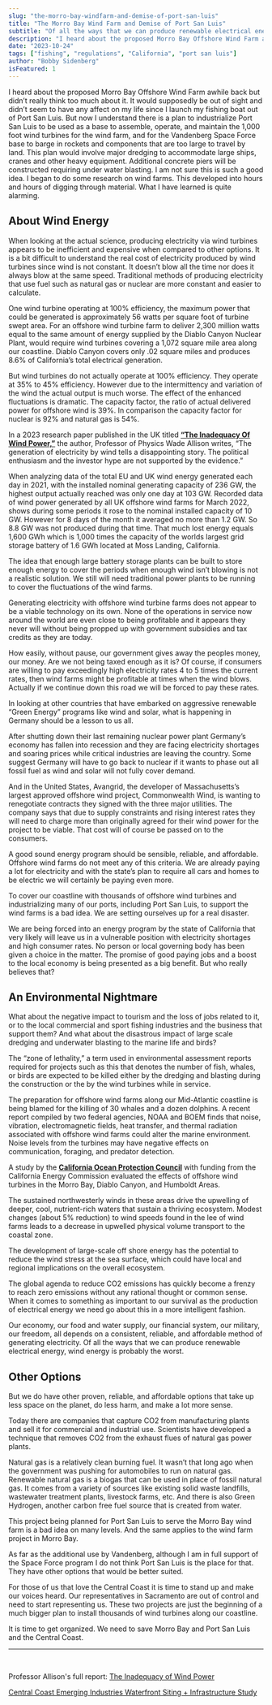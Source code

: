 ```yaml
---
slug: "the-morro-bay-windfarm-and-demise-of-port-san-luis"
title: "The Morro Bay Wind Farm and Demise of Port San Luis"
subtitle: "Of all the ways that we can produce renewable electrical energy, wind energy is probably the worst"
description: "I heard about the proposed Morro Bay Offshore Wind Farm awhile back but didn’t really think too much about it. It would supposedly be out of sight and didn’t seem to have any affect on my life since I launch my fishing boat out of Port San Luis."
date: "2023-10-24"
tags: ["fishing", "regulations", "California", "port san luis"]
author: "Bobby Sidenberg"
isFeatured: 1
---
```


I heard about the proposed Morro Bay Offshore Wind Farm awhile back but didn’t really think too much about it. It would supposedly be out of sight and didn’t seem to have any affect on my life since I launch my fishing boat out of Port San Luis. But now I understand there is a plan to industrialize Port San Luis to be used as a base to assemble, operate, and maintain the 1,000 foot wind turbines for the wind farm, and for the Vandenberg Space Force base to barge in rockets and components that are too large to travel by land. This plan would involve major dredging to accommodate large ships, cranes and other heavy equipment. Additional concrete piers will be constructed requiring under water blasting.
I am not sure this is such a good idea. I began to do some research on wind farms. This developed into hours and hours of digging through material. What I have learned is quite alarming.

## About Wind Energy

When looking at the actual science, producing electricity via wind turbines appears to be inefficient and expensive when compared to other options. It is a bit difficult to understand the real cost of electricity produced by wind turbines since wind is not constant. It doesn’t blow all the time nor does it always blow at the same speed. Traditional methods of producing electricity that use fuel such as natural gas or nuclear are more constant and easier to calculate.

One wind turbine operating at 100% efficiency, the maximum power that could be generated is approximately 56 watts per square foot of turbine swept area. For an offshore wind turbine farm to deliver 2,300 million watts equal to the same amount of energy supplied by the Diablo Canyon Nuclear Plant, would require wind turbines covering a 1,072 square mile area along our coastline. Diablo Canyon covers only .02 square miles and produces 8.6% of California’s total electrical generation.

But wind turbines do not actually operate at 100% efficiency. They operate at 35% to 45% efficiency. However due to the intermittency and variation of the wind the actual output is much worse. The effect of the enhanced fluctuations is dramatic. The capacity factor, the ratio of actual delivered power for offshore wind is 39%. In comparison the capacity factor for nuclear is 92% and natural gas is 54%.

In a 2023 research paper published in the UK titled [**“The Inadequacy Of Wind Power,”**](https://www.thegwpf.org/content/uploads/2023/03/Allison-Wind-energy.pdf?mc_cid=5c197dfa62&mc_eid=0c0eac7096) the author, Professor of Physics Wade Allison writes, “The generation of electricity by wind tells a disappointing story. The political enthusiasm and the investor hype are not supported by the evidence.”

When analyzing data of the total EU and UK wind energy generated each day in 2021, with the installed nominal generating capacity of 236 GW, the highest output actually reached was only one day at 103 GW. Recorded data of wind power generated by all UK offshore wind farms for March 2022, shows during some periods it rose to the nominal installed capacity of 10 GW. However for 8 days of the month it averaged no more than 1.2 GW. So 8.8 GW was not produced during that time. That much lost energy equals 1,600 GWh which is 1,000 times the capacity of the worlds largest grid storage battery of 1.6 GWh located at Moss Landing, California.

The idea that enough large battery storage plants can be built to store enough energy to cover the periods when enough wind isn’t blowing is not a realistic solution. We still will need traditional power plants to be running to cover the fluctuations of the wind farms.

Generating electricity with offshore wind turbine farms does not appear to be a viable technology on its own. None of the operations in service now around the world are even close to being profitable and it appears they never will without being propped up with government subsidies and tax credits as they are today.

How easily, without pause, our government gives away the peoples money, our money. Are we not being taxed enough as it is? Of course, if consumers are willing to pay exceedingly high electricity rates 4 to 5 times the current rates, then wind farms might be profitable at times when the wind blows. Actually if we continue down this road we will be forced to pay these rates.

In looking at other countries that have embarked on aggressive renewable “Green Energy” programs like wind and solar, what is happening in Germany should be a lesson to us all.

After shutting down their last remaining nuclear power plant Germany’s economy has fallen into recession and they are facing electricity shortages and soaring prices while critical industries are leaving the country. Some suggest Germany will have to go back to nuclear if it wants to phase out all fossil fuel as wind and solar will not fully cover demand.

And in the United States, Avangrid, the developer of Massachusetts’s largest approved offshore wind project, Commonwealth Wind, is wanting to renegotiate contracts they signed with the three major utilities. The company says that due to supply constraints and rising interest rates they will need to charge more than originally agreed for their wind power for the project to be viable. That cost will of course be passed on to the consumers.

A good sound energy program should be sensible, reliable, and affordable. Offshore wind farms do not meet any of this criteria. We are already paying a lot for electricity and with the state’s plan to require all cars and homes to be electric we will certainly be paying even more.

To cover our coastline with thousands of offshore wind turbines and industrializing many of our ports, including Port San Luis, to support the wind farms is a bad idea. We are setting ourselves up for a real disaster.

We are being forced into an energy program by the state of California that very likely will leave us in a vulnerable position with electricity shortages and high consumer rates. No person or local governing body has been given a choice in the matter. The promise of good paying jobs and a boost to the local economy is being presented as a big benefit. But who really believes that?

## An Environmental Nightmare

What about the negative impact to tourism and the loss of jobs related to it, or to the local commercial and sport fishing industries and the business that support them? And what about the disastrous impact of large scale dredging and underwater blasting to the marine life and birds?

The “zone of lethality,” a term used in environmental assessment reports required for projects such as this that denotes the number of fish, whales, or birds are expected to be killed either by the dredging and blasting during the construction or the by the wind turbines while in service.

The preparation for offshore wind farms along our Mid-Atlantic coastline is being blamed for the killing of 30 whales and a dozen dolphins. A recent report compiled by two federal agencies, NOAA and BOEM finds that noise, vibration, electromagnetic fields, heat transfer, and thermal radiation associated with offshore wind farms could alter the marine environment. Noise levels from the turbines may have negative effects on communication, foraging, and predator detection.

A study by the [**California Ocean Protection Council**](https://reachcentralcoast.org/wp-content/uploads/Waterfront-Infrastructure-Report-121522.pdf) with funding from the California Energy Commission evaluated the effects of offshore wind turbines in the Morro Bay, Diablo Canyon, and Humboldt Areas.

The sustained northwesterly winds in these areas drive the upwelling of deeper, cool, nutrient-rich waters that sustain a thriving ecosystem. Modest changes (about 5% reduction) to wind speeds found in the lee of wind farms leads to a decrease in upwelled physical volume transport to the coastal zone.

The development of large-scale off shore energy has the potential to reduce the wind stress at the sea surface, which could have local and regional implications on the overall ecosystem.

The global agenda to reduce CO2 emissions has quickly become a frenzy to reach zero emissions without any rational thought or common sense. When it comes to something as important to our survival as the production of electrical energy we need go about this in a more intelligent fashion.

Our economy, our food and water supply, our financial system, our military, our freedom, all depends on a consistent, reliable, and affordable method of generating electricity. Of all the ways that we can produce renewable electrical energy, wind energy is probably the worst.

## Other Options

But we do have other proven, reliable, and affordable options that take up less space on the planet, do less harm, and make a lot more sense.

Today there are companies that capture CO2 from manufacturing plants and sell it for commercial and industrial use. Scientists have developed a technique that removes CO2 from the exhaust flues of natural gas power plants.

Natural gas is a relatively clean burning fuel. It wasn’t that long ago when the government was pushing for automobiles to run on natural gas. Renewable natural gas is a biogas that can be used in place of fossil natural gas. It comes from a variety of sources like existing solid waste landfills, wastewater treatment plants, livestock farms, etc. And there is also Green Hydrogen, another carbon free fuel source that is created from water.

This project being planned for Port San Luis to serve the Morro Bay wind farm is a bad idea on many levels. And the same applies to the wind farm project in Morro Bay.

As far as the additional use by Vandenberg, although I am in full support of the Space Force program I do not think Port San Luis is the place for that. They have other options that would be better suited.

For those of us that love the Central Coast it is time to stand up and make our voices heard. Our representatives in Sacramento are out of control and need to start representing us. These two projects are just the beginning of a much bigger plan to install thousands of wind turbines along our coastline.

It is time to get organized. We need to save Morro Bay and Port San Luis and the Central Coast.

---

<br />

Professor Allison's full report: [The Inadequacy of Wind Power](https://www.thegwpf.org/content/uploads/2023/03/Allison-Wind-energy.pdf?mc_cid=5c197dfa62&mc_eid=939b5f9497)

[Central Coast Emerging Industries Waterfront Siting + Infrastructure Study](https://reachcentralcoast.org/wp-content/uploads/Waterfront-Infrastructure-Report-121522.pdf)
